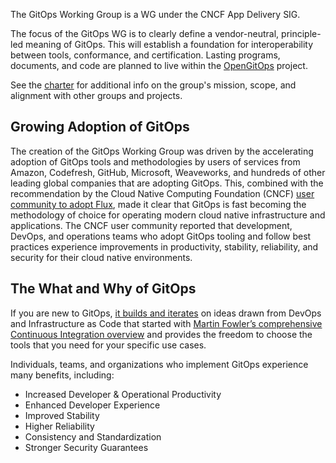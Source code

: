 The GitOps Working Group is a WG under the CNCF App Delivery SIG.

The focus of the GitOps WG is to clearly define a vendor-neutral, principle-led meaning of GitOps. This will establish a foundation for interoperability between tools, conformance, and certification. Lasting programs, documents, and code are planned to live within the [OpenGitOps](https://github.com/open-gitops) project.

See the [charter](charter.md) for additional info on the group's mission, scope, and alignment with other groups and projects.

## Growing Adoption of GitOps

The creation of the GitOps Working Group was driven by the accelerating adoption of GitOps tools and methodologies by users of services from Amazon, Codefresh, GitHub, Microsoft, Weaveworks, and hundreds of other leading global companies that are adopting GitOps.
This, combined with the recommendation by the Cloud Native Computing Foundation (CNCF) [user community to adopt Flux](https://radar.cncf.io/2020-06-continuous-delivery), made it clear that GitOps is fast becoming the methodology of choice for operating modern cloud native infrastructure and applications.
The CNCF user community reported that development, DevOps, and operations teams who adopt GitOps tooling and follow best practices experience improvements in productivity, stability, reliability, and security for their cloud native environments.

## The What and Why of GitOps

If you are new to GitOps, [it builds and iterates](https://www.weave.works/blog/gitops-operations-by-pull-request) on ideas drawn from DevOps and Infrastructure as Code that started with [Martin Fowler’s comprehensive Continuous Integration overview](https://martinfowler.com/articles/continuousIntegration.html) and provides the freedom to choose the tools that you need for your specific use cases.

Individuals, teams, and organizations who implement GitOps experience many benefits, including:

- Increased Developer & Operational Productivity
- Enhanced Developer Experience
- Improved Stability
- Higher Reliability
- Consistency and Standardization
- Stronger Security Guarantees
